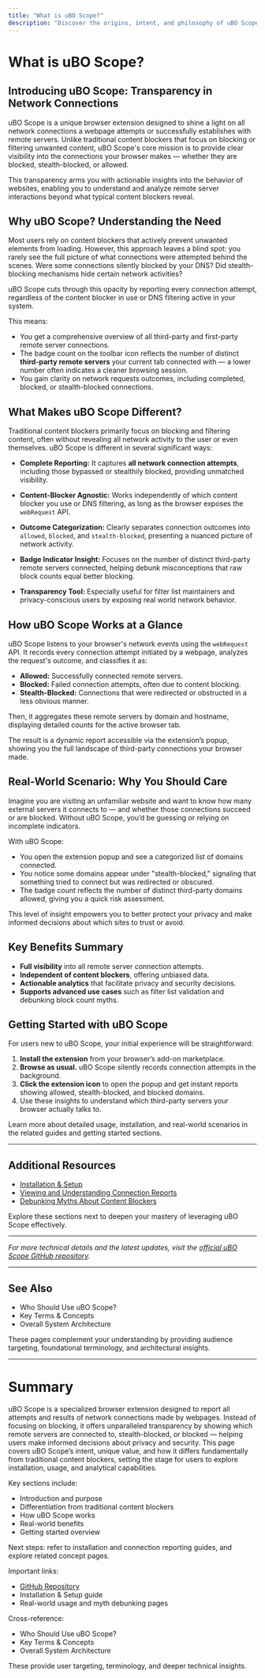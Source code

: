 ```yaml
---
title: "What is uBO Scope?"
description: "Discover the origins, intent, and philosophy of uBO Scope. Learn how it differs from traditional content blockers by reporting all attempted and successful connections, providing transparency and actionable analytics regardless of which content blocker or DNS filtering you use."
---
```


# What is uBO Scope?

## Introducing uBO Scope: Transparency in Network Connections

uBO Scope is a unique browser extension designed to shine a light on all network connections a webpage attempts or successfully establishes with remote servers. Unlike traditional content blockers that focus on blocking or filtering unwanted content, uBO Scope's core mission is to provide clear visibility into the connections your browser makes — whether they are blocked, stealth-blocked, or allowed.

This transparency arms you with actionable insights into the behavior of websites, enabling you to understand and analyze remote server interactions beyond what typical content blockers reveal.

## Why uBO Scope? Understanding the Need

Most users rely on content blockers that actively prevent unwanted elements from loading. However, this approach leaves a blind spot: you rarely see the full picture of what connections were attempted behind the scenes. Were some connections silently blocked by your DNS? Did stealth-blocking mechanisms hide certain network activities? 

uBO Scope cuts through this opacity by reporting every connection attempt, regardless of the content blocker in use or DNS filtering active in your system. 

This means:

- You get a comprehensive overview of all third-party and first-party remote server connections.
- The badge count on the toolbar icon reflects the number of distinct **third-party remote servers** your current tab connected with — a lower number often indicates a cleaner browsing session.
- You gain clarity on network requests outcomes, including completed, blocked, or stealth-blocked connections.

## What Makes uBO Scope Different?

Traditional content blockers primarily focus on blocking and filtering content, often without revealing all network activity to the user or even themselves. uBO Scope is different in several significant ways:

- **Complete Reporting:** It captures **all network connection attempts**, including those bypassed or stealthily blocked, providing unmatched visibility.

- **Content-Blocker Agnostic:** Works independently of which content blocker you use or DNS filtering, as long as the browser exposes the `webRequest` API.

- **Outcome Categorization:** Clearly separates connection outcomes into `allowed`, `blocked`, and `stealth-blocked`, presenting a nuanced picture of network activity.

- **Badge Indicator Insight:** Focuses on the number of distinct third-party remote servers connected, helping debunk misconceptions that raw block counts equal better blocking.

- **Transparency Tool:** Especially useful for filter list maintainers and privacy-conscious users by exposing real world network behavior.

## How uBO Scope Works at a Glance

uBO Scope listens to your browser's network events using the `webRequest` API. It records every connection attempt initiated by a webpage, analyzes the request's outcome, and classifies it as:

- **Allowed:** Successfully connected remote servers.
- **Blocked:** Failed connection attempts, often due to content blocking.
- **Stealth-Blocked:** Connections that were redirected or obstructed in a less obvious manner.

Then, it aggregates these remote servers by domain and hostname, displaying detailed counts for the active browser tab.

The result is a dynamic report accessible via the extension’s popup, showing you the full landscape of third-party connections your browser made.

## Real-World Scenario: Why You Should Care

Imagine you are visiting an unfamiliar website and want to know how many external servers it connects to — and whether those connections succeed or are blocked. Without uBO Scope, you’d be guessing or relying on incomplete indicators.

With uBO Scope:

- You open the extension popup and see a categorized list of domains connected.
- You notice some domains appear under "stealth-blocked," signaling that something tried to connect but was redirected or obscured.
- The badge count reflects the number of distinct third-party domains allowed, giving you a quick risk assessment.

This level of insight empowers you to better protect your privacy and make informed decisions about which sites to trust or avoid.

## Key Benefits Summary

- **Full visibility** into all remote server connection attempts.
- **Independent of content blockers**, offering unbiased data.
- **Actionable analytics** that facilitate privacy and security decisions.
- **Supports advanced use cases** such as filter list validation and debunking block count myths.

## Getting Started with uBO Scope

For users new to uBO Scope, your initial experience will be straightforward:

1. **Install the extension** from your browser’s add-on marketplace.
2. **Browse as usual.** uBO Scope silently records connection attempts in the background.
3. **Click the extension icon** to open the popup and get instant reports showing allowed, stealth-blocked, and blocked domains.
4. Use these insights to understand which third-party servers your browser actually talks to.

Learn more about detailed usage, installation, and real-world scenarios in the related guides and getting started sections.

---

## Additional Resources

- [Installation & Setup](https://your-docs-url/getting-started/installation-and-setup/installing-ubo-scope)
- [Viewing and Understanding Connection Reports](https://your-docs-url/guides/getting-started/first-network-connection-insight)
- [Debunking Myths About Content Blockers](https://your-docs-url/guides/realworld-usage/debunking-adblocker-myths)

Explore these sections next to deepen your mastery of leveraging uBO Scope effectively.

---

_For more technical details and the latest updates, visit the [official uBO Scope GitHub repository](https://github.com/gorhill/uBO-Scope)._

---

## See Also

- Who Should Use uBO Scope?
- Key Terms & Concepts
- Overall System Architecture

These pages complement your understanding by providing audience targeting, foundational terminology, and architectural insights.

---


# Summary

uBO Scope is a specialized browser extension designed to report all attempts and results of network connections made by webpages. Instead of focusing on blocking, it offers unparalleled transparency by showing which remote servers are connected to, stealth-blocked, or blocked — helping users make informed decisions about privacy and security. This page covers uBO Scope’s intent, unique value, and how it differs fundamentally from traditional content blockers, setting the stage for users to explore installation, usage, and analytical capabilities.

Key sections include:
- Introduction and purpose
- Differentiation from traditional content blockers
- How uBO Scope works
- Real-world benefits
- Getting started overview

Next steps: refer to installation and connection reporting guides, and explore related concept pages.

Important links:
- [GitHub Repository](https://github.com/gorhill/uBO-Scope)
- Installation & Setup guide
- Real-world usage and myth debunking pages

Cross-reference:
- Who Should Use uBO Scope?
- Key Terms & Concepts
- Overall System Architecture

These provide user targeting, terminology, and deeper technical insights.

